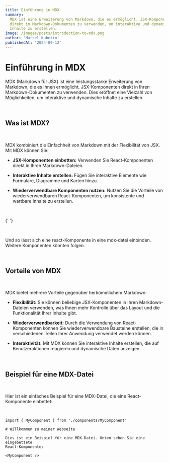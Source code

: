 ```yaml
---
title: Einführung in MDX
summary:
  MDX ist eine Erweiterung von Markdown, die es ermöglicht, JSX-Komponenten
  direkt in Markdown-Dokumenten zu verwenden, um interaktive und dynamische
  Inhalte zu erstellen.
image: /images/posts/introduction-to-mdx.png
author: 'Marcel Kubetin'
publishedAt: '2024-09-12'
---
```


# Einführung in MDX


MDX (Markdown für JSX) ist eine leistungsstarke Erweiterung von Markdown, die es
Ihnen ermöglicht, JSX-Komponenten direkt in Ihren Markdown-Dokumenten zu
verwenden. Dies eröffnet eine Vielzahl von Möglichkeiten, um interaktive und
dynamische Inhalte zu erstellen.

<br />

## Was ist MDX?

<br />


MDX kombiniert die Einfachheit von Markdown mit der Flexibilität von JSX. Mit
MDX können Sie:

- **JSX-Komponenten einbetten:** Verwenden Sie React-Komponenten direkt in Ihren
  Markdown-Dateien.
- **Interaktive Inhalte erstellen:** Fügen Sie interaktive Elemente wie
  Formulare, Diagramme und Karten hinzu.
- **Wiederverwendbare Komponenten nutzen:** Nutzen Sie die Vorteile von
  wiederverwendbaren React-Komponenten, um konsistente und wartbare Inhalte zu
  erstellen.

  <br />





<Counter />{' '}

<br />

Und so lässt sich eine react-Komponente in eine mdx-datei einbinden. Weitere
Komponenten könnten folgen.

<br />

## Vorteile von MDX

<br />

MDX bietet mehrere Vorteile gegenüber herkömmlichem Markdown:

- **Flexibilität:** Sie können beliebige JSX-Komponenten in Ihren
  Markdown-Dateien verwenden, was Ihnen mehr Kontrolle über das Layout und die
  Funktionalität Ihrer Inhalte gibt.
- **Wiederverwendbarkeit:** Durch die Verwendung von React-Komponenten können
  Sie wiederverwendbare Bausteine erstellen, die in verschiedenen Teilen Ihrer
  Anwendung verwendet werden können.
- **Interaktivität:** Mit MDX können Sie interaktive Inhalte erstellen, die auf
  Benutzeraktionen reagieren und dynamische Daten anzeigen.

  <br />

## Beispiel für eine MDX-Datei

<br />

Hier ist ein einfaches Beispiel für eine MDX-Datei, die eine React-Komponente
einbettet:

<br />

```mdx
import { MyComponent } from './components/MyComponent'

# Willkommen zu meiner Webseite

Dies ist ein Beispiel für eine MDX-Datei. Unten sehen Sie eine eingebettete
React-Komponente:

<MyComponent />
```
